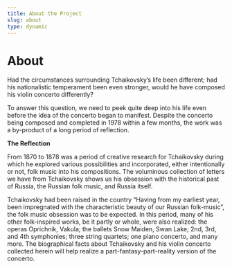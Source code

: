 ```yaml
---
title: About the Project
slug: about
type: dynamic
---
```


# About

<p id="Aboutparagraph">
Had the circumstances surrounding Tchaikovsky’s life been different; had his nationalistic temperament been even stronger, 
would he have composed his violin concerto differently? 

To answer this question, we need to peek quite deep into his life even before the idea of the concerto began to manifest. 
Despite the concerto being composed and completed in 1978 within a few months, the work was a by-product of a long period of reflection.

**The Reflection**

From 1870 to 1878 was a period of creative research for Tchaikovsky during which he explored various possibilities and incorporated, either 
intentionally or not, folk music into his compositions. The voluminous collection of letters we have from Tchaikovsky shows us his obsession 
with the historical past of Russia, the Russian folk music, and Russia itself. 

Tchaikovsky had been raised in the country “Having from my earliest year, been impregnated with the characteristic beauty of our 
Russian folk-music”, the folk music obsession was to be expected. In this period, many of his other folk-inspired works, 
be it partly or whole, were also realized: the operas Oprichnik, 
Vakula; the ballets Snow Maiden, Swan Lake; 2nd, 3rd, and 4th symphonies; three string quartets; 
one piano concerto, and many more. 
The biographical facts about Tchaikovsky and his violin concerto collected herein will help realize a 
part-fantasy-part-reality version of the concerto.
</p>
